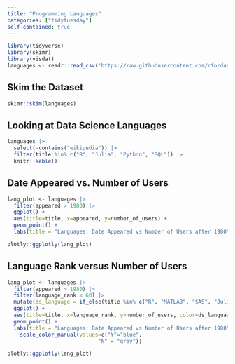 ```yaml
---
title: "Programming Languages"
categories: ["tidytuesday"]
self-contained: true
---
```


```r
library(tidyverse)
library(skimr)
library(visdat)
languages <- readr::read_csv('https://raw.githubusercontent.com/rfordatascience/tidytuesday/master/data/2023/2023-03-21/languages.csv')
```
## Skim the Dataset

```r
skimr::skim(languages)
```

## Looking at Data Science Languages

```r
languages |>
  select(-contains("wikipedia")) |>
  filter(title %in% c("R", "Julia", "Python", "SQL")) |>
  knitr::kable()

```


## Date Appeared vs. Number of Users

```r
lang_plot <- languages |>
  filter(appeared > 1980) |>
  ggplot() +
  aes(title=title, x=appeared, y=number_of_users) +
  geom_point() +
  labs(title = "Languages: Date Appeared vs Number of Users after 1980")

plotly::ggplotly(lang_plot)
```

## Language Rank versus Number of Users

```r
lang_plot <- languages |>
  filter(appeared > 1980) |>
  filter(language_rank < 60) |>
  mutate(ds_language = if_else(title %in% c("R", "MATLAB", "SAS", "Julia", "Python"), "Y", "N")) |>
  ggplot() +
  aes(title=title, x=language_rank, y=number_of_users, color=ds_language) +
  geom_point() +
  labs(title = "Languages: Date Appeared vs Number of Users after 1980") +
    scale_color_manual(values=c("Y"="blue", 
                             "N" = "grey"))

plotly::ggplotly(lang_plot)
```
